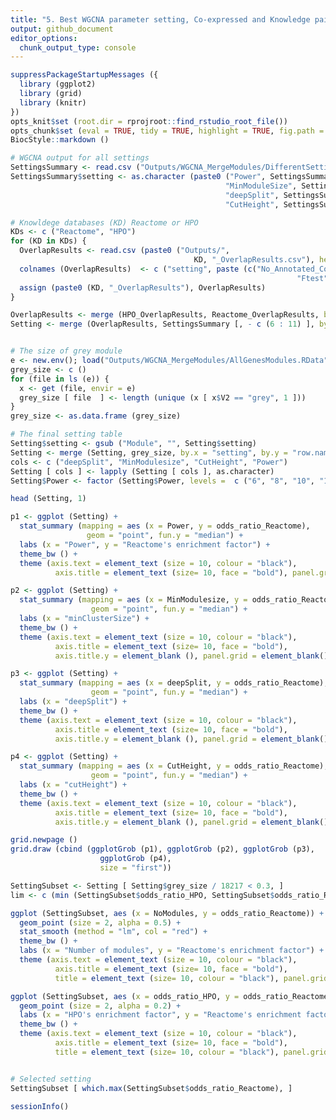 ---
title: "5. Best WGCNA parameter setting, Co-expressed and Knowledge pairs overlaps"
output: github_document
editor_options: 
  chunk_output_type: console
---

```{r setup,  results = 'hide', message = FALSE, warning = FALSE}
suppressPackageStartupMessages ({ 
  library (ggplot2)
  library (grid)
  library (knitr)
})
opts_knit$set (root.dir = rprojroot::find_rstudio_root_file())
opts_chunk$set (eval = TRUE, tidy = TRUE, highlight = TRUE, fig.path = "../Figures/")
BiocStyle::markdown ()
```

```{r 5.Data, message = FALSE, warning = FALSE}
# WGCNA output for all settings
SettingsSummary <- read.csv ("Outputs/WGCNA_MergeModules/DifferentSettingsSummary.csv", as.is = T)
SettingsSummary$setting <- as.character (paste0 ("Power", SettingsSummary$Power,
                                                "MinModuleSize", SettingsSummary$MinModulesize,
                                                "deepSplit", SettingsSummary$deepSplit,
                                                "CutHeight", SettingsSummary$CutHeight))

# Knowldege databases (KD) Reactome or HPO
KDs <- c ("Reactome", "HPO")
for (KD in KDs) { 
  OverlapResults <- read.csv (paste0 ("Outputs/", 
                                         KD, "_OverlapResults.csv"), header = F)
  colnames (OverlapResults)  <- c ("setting", paste (c("No_Annotated_Coexpressed_genes",
                                                                "Ftest", 	"odds_ratio"), KD, sep = "_"))
  assign (paste0 (KD, "_OverlapResults"), OverlapResults)
}

OverlapResults <- merge (HPO_OverlapResults, Reactome_OverlapResults, by = "setting")
Setting <- merge (OverlapResults, SettingsSummary [, - c (6 : 11) ], by = "setting")


# The size of grey module
e <- new.env(); load("Outputs/WGCNA_MergeModules/AllGenesModules.RData", envir = e)
grey_size <- c ()
for (file in ls (e)) {
  x <- get (file, envir = e)
  grey_size [ file  ] <- length (unique (x [ x$V2 == "grey", 1 ]))
}
grey_size <- as.data.frame (grey_size)

# The final setting table
Setting$setting <- gsub ("Module", "", Setting$setting)
Setting <- merge (Setting, grey_size, by.x = "setting", by.y = "row.names")
cols <- c ("deepSplit", "MinModulesize", "CutHeight", "Power")
Setting [ cols ] <- lapply (Setting [ cols ], as.character)
Setting$Power <- factor (Setting$Power, levels =  c ("6", "8", "10", "14", "18", "22"))

head (Setting, 1)
```


```{r 5.BestSetting, message = FALSE, warning = FALSE}
p1 <- ggplot (Setting) +
  stat_summary (mapping = aes (x = Power, y = odds_ratio_Reactome),
                 geom = "point", fun.y = "median") +
  labs (x = "Power", y = "Reactome's enrichment factor") +
  theme_bw () +
  theme (axis.text = element_text (size = 10, colour = "black"),
          axis.title = element_text (size= 10, face = "bold"), panel.grid = element_blank())

p2 <- ggplot (Setting) +
  stat_summary (mapping = aes (x = MinModulesize, y = odds_ratio_Reactome),
                  geom = "point", fun.y = "median") +
  labs (x = "minClusterSize") +
  theme_bw () +
  theme (axis.text = element_text (size = 10, colour = "black"),
          axis.title = element_text (size= 10, face = "bold"), 
          axis.title.y = element_blank (), panel.grid = element_blank())

p3 <- ggplot (Setting) +
  stat_summary (mapping = aes (x = deepSplit, y = odds_ratio_Reactome),
                  geom = "point", fun.y = "median") +
  labs (x = "deepSplit") +
  theme_bw () +
  theme (axis.text = element_text (size = 10, colour = "black"),
          axis.title = element_text (size= 10, face = "bold"), 
          axis.title.y = element_blank (), panel.grid = element_blank())

p4 <- ggplot (Setting) +
  stat_summary (mapping = aes (x = CutHeight, y = odds_ratio_Reactome),
                  geom = "point", fun.y = "median") +
  labs (x = "cutHeight") +
  theme_bw () +
  theme (axis.text = element_text (size = 10, colour = "black"),
          axis.title = element_text (size= 10, face = "bold"), 
          axis.title.y = element_blank (), panel.grid = element_blank())

grid.newpage ()
grid.draw (cbind (ggplotGrob (p1), ggplotGrob (p2), ggplotGrob (p3),  
                    ggplotGrob (p4),                 
                    size = "first")) 

SettingSubset <- Setting [ Setting$grey_size / 18217 < 0.3, ]
lim <- c (min (SettingSubset$odds_ratio_HPO, SettingSubset$odds_ratio_Reactome), max (SettingSubset$odds_ratio_HPO, SettingSubset$odds_ratio_Reactome))

ggplot (SettingSubset, aes (x = NoModules, y = odds_ratio_Reactome)) +
  geom_point (size = 2, alpha = 0.5) +
  stat_smooth (method = "lm", col = "red") +
  theme_bw () +
  labs (x = "Number of modules", y = "Reactome's enrichment factor") +
  theme (axis.text = element_text (size = 10, colour = "black"),
          axis.title = element_text (size= 10, face = "bold"), 
          title = element_text (size= 10, colour = "black"), panel.grid = element_blank())

ggplot (SettingSubset, aes (x = odds_ratio_HPO, y = odds_ratio_Reactome)) +
  geom_point (size = 2, alpha = 0.2) +
  labs (x = "HPO's enrichment factor", y = "Reactome's enrichment factor") +
  theme_bw () +
  theme (axis.text = element_text (size = 10, colour = "black"),
          axis.title = element_text (size= 10, face = "bold"), 
          title = element_text (size= 10, colour = "black"), panel.grid = element_blank ())


# Selected setting
SettingSubset [ which.max(SettingSubset$odds_ratio_Reactome), ]
```

```{r}
sessionInfo()
```

